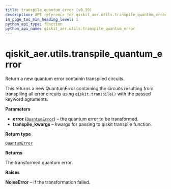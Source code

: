 ```yaml
---
title: transpile_quantum_error (v0.39)
description: API reference for qiskit_aer.utils.transpile_quantum_error in qiskit v0.39
in_page_toc_min_heading_level: 1
python_api_type: function
python_api_name: qiskit_aer.utils.transpile_quantum_error
---
```


<span id="qiskit-aer-utils-transpile-quantum-error" />

# qiskit\_aer.utils.transpile\_quantum\_error

<Function id="qiskit_aer.utils.transpile_quantum_error" isDedicatedPage={true} github="https://github.com/qiskit/qiskit-aer/tree/stable/0.11/qiskit_aer/utils/noise_transformation.py" signature="transpile_quantum_error(error, **transpile_kwargs)">
  Return a new quantum error containin transpiled circuits.

  This returns a new QuantumError containing the circuits resulting from transpiling all error circuits using `qiskit.transpile()` with the passed keyword agruments.

  **Parameters**

  *   **error** ([`QuantumError`](qiskit_aer.noise.QuantumError "qiskit_aer.noise.errors.quantum_error.QuantumError")) – the quantum error to be transformed.
  *   **transpile\_kwargs** – kwargs for passing to qiskit transpile function.

  **Return type**

  [`QuantumError`](qiskit_aer.noise.QuantumError "qiskit_aer.noise.errors.quantum_error.QuantumError")

  **Returns**

  The transformed quantum error.

  **Raises**

  **NoiseError** – if the transformation failed.
</Function>

